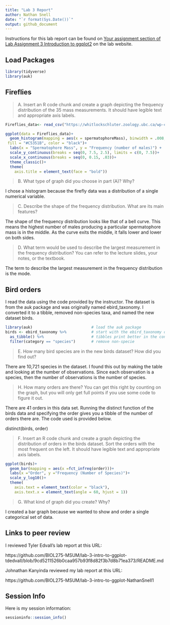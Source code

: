```yaml
---
title: "Lab 3 Report"
author: Nathan Snell
date: "`r format(Sys.Date())`"
output: github_document
---
```


Instructions for this lab report can be found on [Your assignment section of Lab Assignment 3 Introduction to ggplot2](https://biol275-msum.github.io/introduction-to-ggplot2.html#your-assignment) on the lab website.

## Load Packages

```r
library(tidyverse)
library(auk)
```


## Fireflies
> A. Insert an R code chunk and create a graph depicting the frequency distribution of the 35 mass measurements. It should have legible text and appropriate axis labels.

```r
Fireflies_data<- read_csv("https://whitlockschluter.zoology.ubc.ca/wp-content/data/chapter02/chap02q19FireflySpermatophoreMass.csv")

ggplot(data = Fireflies_data)+
  geom_histogram(mapping = aes(x = spermatophoreMass), binwidth = .008,
 fill = "#C5351B", color = "black")+
  labs(x = "Spermatophore Mass", y = "Frequency (number of males)") +
  scale_y_continuous(breaks = seq(0, 7.5, 2.5), limits = c(0, 7.5))+ 
  scale_x_continuous(breaks = seq(0, 0.15, .03))+
  theme_classic()+
  theme(
    axis.title = element_text(face = "bold"))
```


> B. What type of graph did you choose in part (A)? Why?

I chose a histogram because the firefly data was a distribution of a single numerical variable.


> C. Describe the shape of the frequency distribution. What are its main features?

The shape of the frequency distribution looks like that of a bell curve. This means the highest number of males producing a particular spermatophore mass is in the middle. As the curve exits the middle, it falls lower and lower on both sides.


> D. What term would be used to describe the largest measurement in the frequency distribution? You can refer to the lecture slides, your notes, or the textbook.

The term to describe the largest measurement in the frequency distribution is the mode. 


## Bird orders

I read the data using the code provided by the instructor. The dataset is from the auk package and was originally named ebird_taxonomy. I converted it to a tibble, removed non-species taxa, and named the new dataset birds.

```r
library(auk)                          # load the auk package
birds <- ebird_taxonomy %>%           # start with the ebird_taxonomy data
  as_tibble() %>%                     # tibbles print better in the console
  filter(category == "species")       # remove non-specie
```

> E. How many bird species are in the new birds dataset? How did you find out?

There are 10,721 species in the dataset. I found this out by making the table and looking at the number of observations. Since each observation is a species, then the number of observations is the number of species.


> H. How many orders are there? You can get this right by counting on the graph, but you will only get full points if you use some code to figure it out.

There are 41 orders in this data set. Running the distinct function of the birds data and specifying the order gives you a tibble of the number of orders there are. The code used is provided below.

distinct(birds, order)


> F. Insert an R code chunk and create a graph depicting the distribution of orders in the birds dataset. Sort the orders with the most frequent on the left. It should have legible text and appropriate axis labels.

```r

ggplot(birds)+
  geom_bar(mapping = aes(x =fct_infreq(order)))+ 
  labs(x ="Order", y ="Frequency (Number of Species)")+
  scale_y_log10()+  
  theme(
    axis.text = element_text(color = "black"),
    axis.text.x = element_text(angle = 60, hjust = 1))
```
> G. What kind of graph did you create? Why?

I created a bar graph because we wanted to show and order a single categorical set of data.



## Links to peer review

I reviewed Tyler Edvall's lab report at this URL:  

https://github.com/BIOL275-MSUM/lab-3-intro-to-ggplot-tdedvall/blob/9cd5211526b0caa957b93f8d82f3b7d8b71ea373/README.md 

Johnathan Kanyinda reviewed my lab report at this URL: 

https://github.com/BIOL275-MSUM/lab-3-intro-to-ggplot-NathanSnell1

## Session Info

Here is my session information:

```r
sessioninfo::session_info()
```
